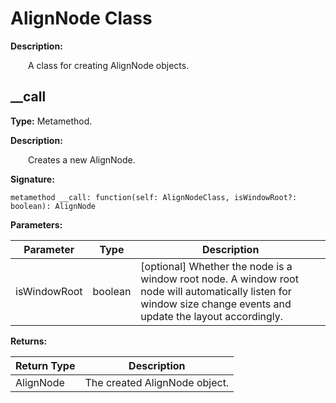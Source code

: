 
# AlignNode Class

**Description:**

&emsp;&emsp;A class for creating AlignNode objects.

## __call

**Type:** Metamethod.

**Description:**

&emsp;&emsp;Creates a new AlignNode.

**Signature:**
```tl
metamethod __call: function(self: AlignNodeClass, isWindowRoot?: boolean): AlignNode
```

**Parameters:**

| Parameter | Type | Description |
| --- | --- | --- |
| isWindowRoot | boolean | [optional] Whether the node is a window root node. A window root node will automatically listen for window size change events and update the layout accordingly. |

**Returns:**

| Return Type | Description |
| --- | --- |
| AlignNode | The created AlignNode object. |